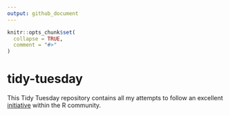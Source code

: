 ```yaml
---
output: github_document
---
```


<!-- README.md is generated from README.Rmd. Please edit that file -->

```r
knitr::opts_chunk$set(
  collapse = TRUE,
  comment = "#>"
)
```
# tidy-tuesday

<!-- badges: start -->
<!-- badges: end -->

This Tidy Tuesday repository contains all my attempts to follow an excellent [initiative](https://thomasmock.netlify.com/post/tidytuesday-a-weekly-social-data-project-in-r/) within the R community.
